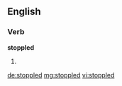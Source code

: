 ==English==

===Verb===
'''stoppled'''

# {{en-past of|stopple}}

[[de:stoppled]]
[[mg:stoppled]]
[[vi:stoppled]]